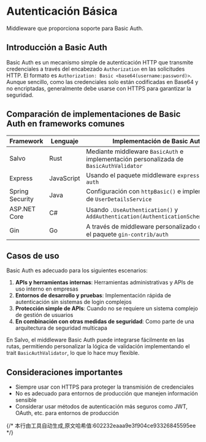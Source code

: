 # Autenticación Básica

Middleware que proporciona soporte para Basic Auth.


## Introducción a Basic Auth

Basic Auth es un mecanismo simple de autenticación HTTP que transmite credenciales a través del encabezado `Authorization` en las solicitudes HTTP. El formato es `Authorization: Basic <base64(username:password)>`. Aunque sencillo, como las credenciales solo están codificadas en Base64 y no encriptadas, generalmente debe usarse con HTTPS para garantizar la seguridad.

## Comparación de implementaciones de Basic Auth en frameworks comunes

| Framework | Lenguaje | Implementación de Basic Auth |
|-----------|----------|-------------------------------|
| Salvo | Rust | Mediante middleware `BasicAuth` e implementación personalizada de `BasicAuthValidator` |
| Express | JavaScript | Usando el paquete middleware `express-basic-auth` |
| Spring Security | Java | Configuración con `httpBasic()` e implementación de `UserDetailsService` |
| ASP.NET Core | C# | Usando `.UseAuthentication()` y `AddAuthentication(AuthenticationSchemes.Basic)` |
| Gin | Go | A través de middleware personalizado o usando el paquete `gin-contrib/auth` |

## Casos de uso

Basic Auth es adecuado para los siguientes escenarios:

1. **APIs y herramientas internas**: Herramientas administrativas y APIs de uso interno en empresas
2. **Entornos de desarrollo y pruebas**: Implementación rápida de autenticación sin sistemas de login complejos
3. **Protección simple de APIs**: Cuando no se requiere un sistema complejo de gestión de usuarios
4. **En combinación con otras medidas de seguridad**: Como parte de una arquitectura de seguridad multicapa

En Salvo, el middleware Basic Auth puede integrarse fácilmente en las rutas, permitiendo personalizar la lógica de validación implementando el trait `BasicAuthValidator`, lo que lo hace muy flexible.

## Consideraciones importantes

- Siempre usar con HTTPS para proteger la transmisión de credenciales
- No es adecuado para entornos de producción que manejen información sensible
- Considerar usar métodos de autenticación más seguros como JWT, OAuth, etc. para entornos de producción

<Tabs>
  <Tab label="main.rs">
    <BasicAuthCode/>
  </Tab>
  <Tab label="Cargo.toml">
    <BasicAuthCargoCode/>
  </Tab>
</Tabs>
{/* 本行由工具自动生成,原文哈希值:602232eaaa9e3f904ce93326845595ee */}